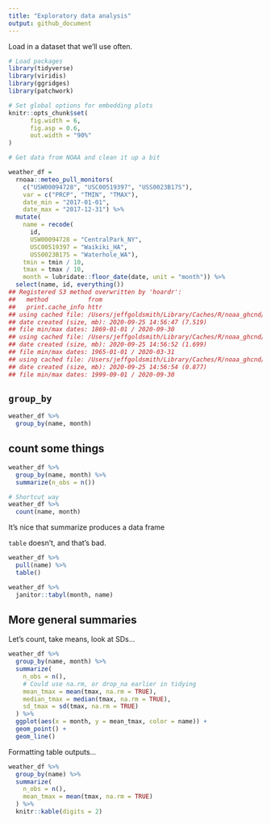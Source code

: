 ```yaml
---
title: "Exploratory data analysis"
output: github_document
---
```


Load in a dataset that we'll use often.

```r
# Load packages
library(tidyverse)
library(viridis)
library(ggridges)
library(patchwork)

# Set global options for embedding plots
knitr::opts_chunk$set(
      fig.width = 6,
      fig.asp = 0.6,
      out.width = "90%"
)

# Get data from NOAA and clean it up a bit

weather_df =  
  rnoaa::meteo_pull_monitors(
    c("USW00094728", "USC00519397", "USS0023B17S"),
    var = c("PRCP", "TMIN", "TMAX"), 
    date_min = "2017-01-01",
    date_max = "2017-12-31") %>%
  mutate(
    name = recode(
      id, 
      USW00094728 = "CentralPark_NY", 
      USC00519397 = "Waikiki_HA",
      USS0023B17S = "Waterhole_WA"),
    tmin = tmin / 10,
    tmax = tmax / 10,
    month = lubridate::floor_date(date, unit = "month")) %>%
  select(name, id, everything())
## Registered S3 method overwritten by 'hoardr':
##   method           from
##   print.cache_info httr
## using cached file: /Users/jeffgoldsmith/Library/Caches/R/noaa_ghcnd/USW00094728.dly
## date created (size, mb): 2020-09-25 14:56:47 (7.519)
## file min/max dates: 1869-01-01 / 2020-09-30
## using cached file: /Users/jeffgoldsmith/Library/Caches/R/noaa_ghcnd/USC00519397.dly
## date created (size, mb): 2020-09-25 14:56:52 (1.699)
## file min/max dates: 1965-01-01 / 2020-03-31
## using cached file: /Users/jeffgoldsmith/Library/Caches/R/noaa_ghcnd/USS0023B17S.dly
## date created (size, mb): 2020-09-25 14:56:54 (0.877)
## file min/max dates: 1999-09-01 / 2020-09-30
```

## `group_by`

```r
weather_df %>% 
  group_by(name, month)
```

## count some things

```r
weather_df %>% 
  group_by(name, month) %>% 
  summarize(n_obs = n())

# Shortcut way
weather_df %>% 
  count(name, month)
```

It's nice that summarize produces a data frame

`table` doesn't, and that's bad.

```r
weather_df %>% 
  pull(name) %>% 
  table()
```

```r
weather_df %>% 
  janitor::tabyl(month, name)
```

## More general summaries

Let's count, take means, look at SDs...

```r
weather_df %>% 
  group_by(name, month) %>% 
  summarize(
    n_obs = n(),
    # Could use na.rm, or drop_na earlier in tidying
    mean_tmax = mean(tmax, na.rm = TRUE),
    median_tmax = median(tmax, na.rm = TRUE),
    sd_tmax = sd(tmax, na.rm = TRUE)
  ) %>% 
  ggplot(aes(x = month, y = mean_tmax, color = name)) + 
  geom_point() + 
  geom_line()
```

Formatting table outputs...

```r
weather_df %>% 
  group_by(name) %>% 
  summarize(
    n_obs = n(),
    mean_tmax = mean(tmax, na.rm = TRUE)
  ) %>% 
  knitr::kable(digits = 2)
```



